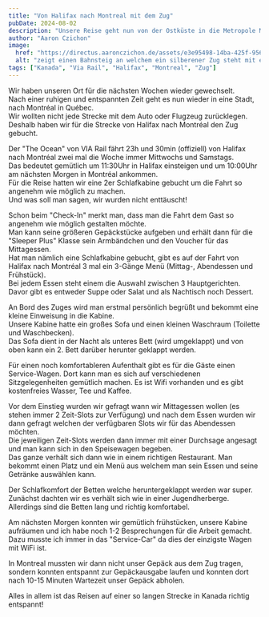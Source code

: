 ```yaml
---
title: "Von Halifax nach Montreal mit dem Zug"
pubDate: 2024-08-02
description: "Unsere Reise geht nun von der Ostküste in die Metropole Montreal. Wir fahren mit dem Zug."
author: "Aaron Czichon"
image:
  href: "https://directus.aaronczichon.de/assets/e3e95498-14ba-425f-956c-27b219f2e3e3.jpg?quality=70&width=1600"
  alt: "zeigt einen Bahnsteig an welchem ein silberener Zug steht mit einer Kanada Fahne und dem Schriftzug VIA Rail Canada."
tags: ["Kanada", "Via Rail", "Halifax", "Montreal", "Zug"]
---
```



Wir haben unseren Ort für die nächsten Wochen wieder gewechselt.  
Nach einer ruhigen und entspannten Zeit geht es nun wieder in eine Stadt, nach Montréal in Québec.  
Wir wollten nicht jede Strecke mit dem Auto oder Flugzeug zurücklegen. Deshalb haben wir für die Strecke von Halifax nach Montréal den Zug gebucht.

Der "The Ocean" von VIA Rail fährt 23h und 30min (offiziell) von Halifax nach Montréal zwei mal die Woche immer Mittwochs und Samstags.  
Das bedeutet gemütlich um 11:30Uhr in Halifax einsteigen und um 10:00Uhr am nächsten Morgen in Montréal ankommen.  
Für die Reise hatten wir eine 2er Schlafkabine gebucht um die Fahrt so angenehm wie möglich zu machen.  
Und was soll man sagen, wir wurden nicht enttäuscht!

Schon beim "Check-In" merkt man, dass man die Fahrt dem Gast so angenehm wie möglich gestalten möchte.  
Man kann seine größeren Gepäckstücke aufgeben und erhält dann für die "Sleeper Plus" Klasse sein Armbändchen und den Voucher für das Mittagessen.  
Hat man nämlich eine Schlafkabine gebucht, gibt es auf der Fahrt von Halifax nach Montréal 3 mal ein 3-Gänge Menü (Mittag-, Abendessen und Frühstück).  
Bei jedem Essen steht einem die Auswahl zwischen 3 Hauptgerichten. Davor gibt es entweder Suppe oder Salat und als Nachtisch noch Dessert.

An Bord des Zuges wird man erstmal persönlich begrüßt und bekommt eine kleine Einweisung in die Kabine.  
Unsere Kabine hatte ein großes Sofa und einen kleinen Waschraum (Toilette und Waschbecken).  
Das Sofa dient in der Nacht als unteres Bett (wird umgeklappt) und von oben kann ein 2. Bett darüber herunter geklappt werden.

Für einen noch komfortableren Aufenthalt gibt es für die Gäste einen Service-Wagen. Dort kann man es sich auf verschiedenen Sitzgelegenheiten gemütlich machen. Es ist Wifi vorhanden und es gibt kostenfreies Wasser, Tee und Kaffee.

<DirectusGallery folderName="31 Train to Montreal" />

Vor dem Einstieg wurden wir gefragt wann wir Mittagessen wollen (es stehen immer 2 Zeit-Slots zur Verfügung) und nach dem Essen wurden wir dann gefragt welchen der verfügbaren Slots wir für das Abendessen möchten.  
Die jeweiligen Zeit-Slots werden dann immer mit einer Durchsage angesagt und man kann sich in den Speisewagen begeben.  
Das ganze verhält sich dann wie in einem richtigen Restaurant. Man bekommt einen Platz und ein Menü aus welchem man sein Essen und seine Getränke auswählen kann.

Der Schlafkomfort der Betten welche heruntergeklappt werden war super. Zunächst dachten wir es verhält sich wie in einer Jugendherberge. Allerdings sind die Betten lang und richtig komfortabel.

Am nächsten Morgen konnten wir gemütlich frühstücken, unsere Kabine aufräumen und ich habe noch 1-2 Besprechungen für die Arbeit gemacht.  
Dazu musste ich immer in das "Service-Car" da dies der einzigste Wagen mit WiFi ist.

In Montreal mussten wir dann nicht unser Gepäck aus dem Zug tragen, sondern konnten entspannt zur Gepäckausgabe laufen und konnten dort nach 10-15 Minuten Wartezeit unser Gepäck abholen.

Alles in allem ist das Reisen auf einer so langen Strecke in Kanada richtig entspannt!

